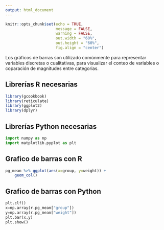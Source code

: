 ```yaml
---
output: html_document
---
```


<div class="my-post-main-container">

<!-- ################  CONFIGURACIONES ###################### -->

```r
knitr::opts_chunk$set(echo = TRUE,
                      message = FALSE,
                      warning = FALSE,
                      out.width = "60%",
                      out.height = "60%",
                      fig.align = "center")

```

Los gráficos de barras son utilizado comúnmente para representar variables discretas o cualitativas, para visualizar el conteo de variables o coparación de magnitudes entre categorias.

## Librerías R necesarias

```r
library(gcookbook)
library(reticulate)
library(ggplot2)
library(dplyr)
```

## Librerías Python necesarias

```python
import numpy as np
import matplotlib.pyplot as plt
```

## Grafico de barras con R

```r
pg_mean %>% ggplot(aes(x=group, y=weight)) +
    geom_col()
```


## Grafico de barras con Python

```python
plt.clf()
x=np.array(r.pg_mean["group"])
y=np.array(r.pg_mean["weight"])
plt.bar(x,y)
plt.show()
```



</div>